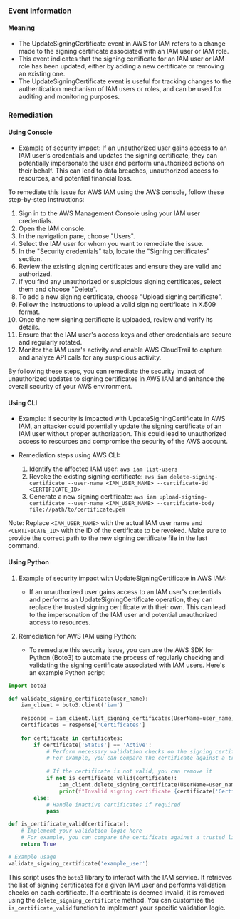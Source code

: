 
### Event Information

#### Meaning

- The UpdateSigningCertificate event in AWS for IAM refers to a change made to the signing certificate associated with an IAM user or IAM role.
- This event indicates that the signing certificate for an IAM user or IAM role has been updated, either by adding a new certificate or removing an existing one.
- The UpdateSigningCertificate event is useful for tracking changes to the authentication mechanism of IAM users or roles, and can be used for auditing and monitoring purposes.

### Remediation

#### Using Console

- Example of security impact: If an unauthorized user gains access to an IAM user's credentials and updates the signing certificate, they can potentially impersonate the user and perform unauthorized actions on their behalf. This can lead to data breaches, unauthorized access to resources, and potential financial loss.

To remediate this issue for AWS IAM using the AWS console, follow these step-by-step instructions:

1. Sign in to the AWS Management Console using your IAM user credentials.
2. Open the IAM console.
3. In the navigation pane, choose "Users".
4. Select the IAM user for whom you want to remediate the issue.
5. In the "Security credentials" tab, locate the "Signing certificates" section.
6. Review the existing signing certificates and ensure they are valid and authorized.
7. If you find any unauthorized or suspicious signing certificates, select them and choose "Delete".
8. To add a new signing certificate, choose "Upload signing certificate".
9. Follow the instructions to upload a valid signing certificate in X.509 format.
10. Once the new signing certificate is uploaded, review and verify its details.
11. Ensure that the IAM user's access keys and other credentials are secure and regularly rotated.
12. Monitor the IAM user's activity and enable AWS CloudTrail to capture and analyze API calls for any suspicious activity.

By following these steps, you can remediate the security impact of unauthorized updates to signing certificates in AWS IAM and enhance the overall security of your AWS environment.

#### Using CLI

- Example: If security is impacted with UpdateSigningCertificate in AWS IAM, an attacker could potentially update the signing certificate of an IAM user without proper authorization. This could lead to unauthorized access to resources and compromise the security of the AWS account.

- Remediation steps using AWS CLI:
  1. Identify the affected IAM user: `aws iam list-users`
  2. Revoke the existing signing certificate: `aws iam delete-signing-certificate --user-name <IAM_USER_NAME> --certificate-id <CERTIFICATE_ID>`
  3. Generate a new signing certificate: `aws iam upload-signing-certificate --user-name <IAM_USER_NAME> --certificate-body file://path/to/certificate.pem`

Note: Replace `<IAM_USER_NAME>` with the actual IAM user name and `<CERTIFICATE_ID>` with the ID of the certificate to be revoked. Make sure to provide the correct path to the new signing certificate file in the last command.

#### Using Python

1. Example of security impact with UpdateSigningCertificate in AWS IAM:
   - If an unauthorized user gains access to an IAM user's credentials and performs an UpdateSigningCertificate operation, they can replace the trusted signing certificate with their own. This can lead to the impersonation of the IAM user and potential unauthorized access to resources.

2. Remediation for AWS IAM using Python:
   - To remediate this security issue, you can use the AWS SDK for Python (Boto3) to automate the process of regularly checking and validating the signing certificate associated with IAM users. Here's an example Python script:

```python
import boto3

def validate_signing_certificate(user_name):
    iam_client = boto3.client('iam')
    
    response = iam_client.list_signing_certificates(UserName=user_name)
    certificates = response['Certificates']
    
    for certificate in certificates:
        if certificate['Status'] == 'Active':
            # Perform necessary validation checks on the signing certificate
            # For example, you can compare the certificate against a trusted list of certificates
            
            # If the certificate is not valid, you can remove it
            if not is_certificate_valid(certificate):
                iam_client.delete_signing_certificate(UserName=user_name, CertificateId=certificate['CertificateId'])
                print(f"Invalid signing certificate {certificate['CertificateId']} removed for user {user_name}")
        else:
            # Handle inactive certificates if required
            pass

def is_certificate_valid(certificate):
    # Implement your validation logic here
    # For example, you can compare the certificate against a trusted list of certificates
    return True

# Example usage
validate_signing_certificate('example_user')
```

This script uses the `boto3` library to interact with the IAM service. It retrieves the list of signing certificates for a given IAM user and performs validation checks on each certificate. If a certificate is deemed invalid, it is removed using the `delete_signing_certificate` method. You can customize the `is_certificate_valid` function to implement your specific validation logic.

